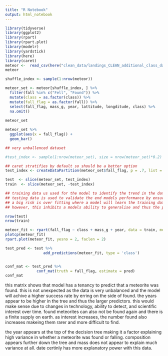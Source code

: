 ```yaml
---
title: "R Notebook"
output: html_notebook
---
```


```r
library(tidyverse)
library(ggplot2)
library(rpart)
library(rpart.plot)
library(modelr)
library(yardstick)
library(here)
library(caret)
meteor <-  read_csv(here("clean_data/landings_CLEAN_additional_class_data.csv"))
meteor

shuffle_index <- sample(1:nrow(meteor))

meteor_set <- meteor[shuffle_index, ] %>%
  filter(fall %in% c("Fell", "Found")) %>%
  mutate(class = as.factor(class)) %>%
  mutate(fall_flag = as.factor(fall)) %>% 
  select(fall_flag, mass_g, year, lattitude, longditude, class) %>%
  na.omit()
  
meteor_set
```

```r
meteor_set %>%
  ggplot(aes(x = fall_flag)) +
  geom_bar()

## very unballenced dataset
```


```r
#test_index <- sample(1:nrow(meteor_set), size = nrow(meteor_set)*0.2)

## caret stratifies by default so should be a better option
test_index <- createDataPartition(meteor_set$fall_flag, p = .7, list = FALSE)

test  <- slice(meteor_set, test_index)
train  <- slice(meteor_set, -test_index)

## training data us used for the model to identify the trend in the data.
## testing data is used to validate the end models performance by ensuring the model works on new data its never seen before.
## a big risk is over fitting where a model will learn the training data with a very high accuracy.
## however, this inhibits a models ability to generalise and thus the performance on real data becomes very poor.

nrow(test)
nrow(train)

```

```r
meteor_fit <- rpart(fall_flag ~ class + mass_g + year, data = train, method = 'class', cp = 0.01)
plotcp(meteor_fit)
rpart.plot(meteor_fit, yesno = 2, faclen = 2)
```
```r
test_pred <- test %>%
                 add_predictions(meteor_fit, type = 'class')


conf_mat <- test_pred %>%
              conf_mat(truth = fall_flag, estimate = pred)
conf_mat
```
this matrix shows that model has a tenancy to predict that a meteorite was found.
this is not unexpected as the data is very unbalanced and the model will achive a higher success rate by erring on the side of found.
the years appear to be higher in the tree and thus the larger predictors.
this would make sense due to changes in technology, ability to detect, and scientific interest over time.
found meteorites can also not be found again and there is a finite supply on earth.
as interest increases, the number found also increases makeing them rarer and more difficult to find.


the year appears at the top of the decision tree making it a factor explaining high variance in whether a meteorite was found or falling.
composition appears further down the tree and mass does not appear to explain much variance at all. date certinly has more explanatory power with this data.
